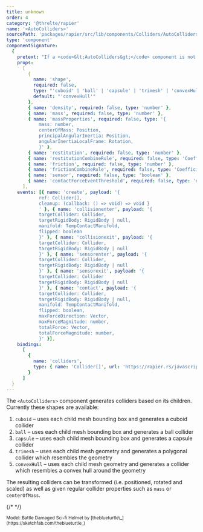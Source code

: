 ```yaml
---
title: unknown
order: 4
category: '@threlte/rapier'
name: '<AutoColliders>'
sourcePath: 'packages/rapier/src/lib/components/Colliders/AutoColliders.svelte'
type: 'component'
componentSignature:
  {
    pretext: "If a <code>&lt;AutoColliders&gt;</code> component is not a child of a <code>&lt;RigidBody&gt;</code> component, the transform properties are reactive.<br /><br />If you don't provide any of the properties <code>density</code>, <code>mass</code> or <code>massProperties</code>, Rapier will figure that out for you.<br /><br />You can provide either a property <code>density</code>, <code>mass</code> <strong>or</strong> <code>massProperties</code>.",
    props:
      [
        {
          name: 'shape',
          required: false,
          type: "'cuboid' | 'ball' | 'capsule' | 'trimesh' | 'convexHull'",
          default: "'convexHull'"
        },
        { name: 'density', required: false, type: 'number' },
        { name: 'mass', required: false, type: 'number' },
        { name: 'massProperties', required: false, type: '{
            mass: number,
            centerOfMass: Position,
            principalAngularInertia: Position,
            angularInertiaLocalFrame: Rotation,
            }' },
        { name: 'restitution', required: false, type: 'number' },
        { name: 'restitutionCombineRule', required: false, type: 'CoefficientCombineRule' },
        { name: 'friction', required: false, type: 'number' },
        { name: 'frictionCombineRule', required: false, type: 'CoefficientCombineRule' },
        { name: 'sensor', required: false, type: 'boolean' },
        { name: 'contactForceEventThreshold', required: false, type: 'number' }
      ],
    events: [{ name: 'create', payload: '{
            ref: Collider[],
            cleanup: (callback: () => void) => void }
            ' }, { name: 'collisionenter', payload: '{
            targetCollider: Collider,
            targetRigidBody: RigidBody | null,
            manifold: TempContactManifold,
            flipped: boolean
            }' }, { name: 'collisionexit', payload: '{
            targetCollider: Collider,
            targetRigidBody: RigidBody | null
            }' }, { name: 'sensorenter', payload: '{
            targetCollider: Collider,
            targetRigidBody: RigidBody | null
            }' }, { name: 'sensorexit', payload: '{
            targetCollider: Collider
            targetRigidBody: RigidBody | null
            }' }, { name: 'contact', payload: '{
            targetCollider: Collider,
            targetRigidBody: RigidBody | null,
            manifold: TempContactManifold,
            flipped: boolean,
            maxForceDirection: Vector,
            maxForceMagnitude: number,
            totalForce: Vector,
            totalForceMagnitude: number,
            }' }],
    bindings:
      [
        {
          name: 'colliders',
          type: { name: 'Collider[]', url: 'https://rapier.rs/javascript3d/classes/Collider.html' }
        }
      ]
  }
---
```


The `<AutoColliders>` component generates colliders based on its children. Currently these shapes are available:

1. `cuboid` – uses each child mesh bounding box and generates a cuboid collider
2. `ball` – uses each child mesh bounding box and generates a ball collider
3. `capsule` – uses each child mesh bounding box and generates a capsule collider
4. `trimesh` – uses each child mesh geometry and generates a polygonal collider which resembles the geometry
5. `convexHull` – uses each child mesh geometry and generates a collider which resembles a convex hull around the geometry

The resulting colliders can be transformed (i.e. positioned, rotated and scaled) as well as given regular collider properties such as `mass` or `centerOfMass`.

{/* <Example path="rapier/auto-colliders" /> */}

<small>
  Model: Battle Damaged Sci-fi Helmet by [theblueturtle\_](https://sketchfab.com/theblueturtle_)
</small>
